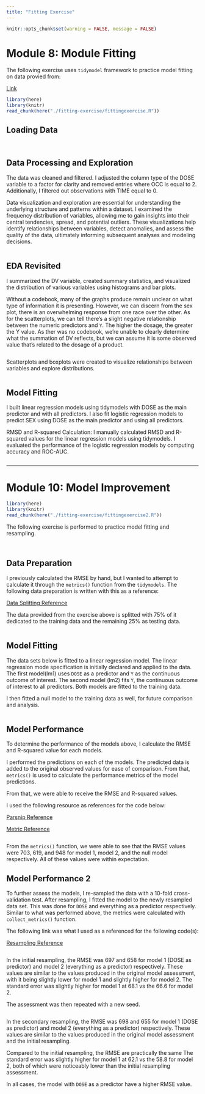 ```yaml
---
title: "Fitting Exercise"
---
```


```r
knitr::opts_chunk$set(warning = FALSE, message = FALSE)
```

# Module 8: Module Fitting

The following exercise uses `tidymodel` framework to practice model fitting on data provied from:

[Link](https://github.com/metrumresearchgroup/BayesPBPK-tutorial)

```r
library(here)
library(knitr)
read_chunk(here("./fitting-exercise/fittingexercise.R"))
```

## Loading Data

```r
```

```r
```

## Data Processing and Exploration

The data was cleaned and filtered. I adjusted the column type of the DOSE variable to a factor for clarity and removed entries where OCC is equal to 2. Additionally, I filtered out observations with TIME equal to 0.

Data visualization and exploration are essential for understanding the underlying structure and patterns within a dataset. I examined the frequency distribution of variables, allowing me to gain insights into their central tendencies, spread, and potential outliers. These visualizations help identify relationships between variables, detect anomalies, and assess the quality of the data, ultimately informing subsequent analyses and modeling decisions.

```r
```

## EDA Revisited

I summarized the DV variable, created summary statistics, and visualized the distribution of various variables using histograms and bar plots.

Without a codebook, many of the graphs produce remain unclear on what type of information it is presenting. However, we can discern from the sex plot, there is an overwhelming response from one race over the other. As for the scatterplots, we can tell there's a slight negative relationship between the numeric predictors and `Y`. The higher the dosage, the greater the Y value. As ther was no codebook, we're unable to clearly determine what the summation of DV reflects, but we can assume it is some observed value that's related to the dosage of a product.

```r
```

Scatterplots and boxplots were created to visualize relationships between variables and explore distributions.

```r
```

## Model Fitting

I built linear regression models using tidymodels with DOSE as the main predictor and with all predictors. I also fit logistic regression models to predict SEX using DOSE as the main predictor and using all predictors.

RMSD and R-squared Calculation: I manually calculated RMSD and R-squared values for the linear regression models using tidymodels. I evaluated the performance of the logistic regression models by computing accuracy and ROC-AUC.

```r
```

<hr>

# Module 10: Model Improvement

```r
library(here)
library(knitr)
read_chunk(here("./fitting-exercise/fittingexercise2.R"))
```

The following exercise is performed to practice model fitting and resampling.

```r
```

```r
```

## Data Preparation

I previously calculated the RMSE by hand, but I wanted to attempt to calculate it through the `metrics()` function from the `tidymodels`. The following data preparation is written with this as a reference:

[Data Splitting Reference](https://www.tidymodels.org/start/recipes/)

The data provided from the exercise above is splitted with 75% of it dedicated to the training data and the remaining 25% as testing data.

```r
```


## Model Fitting 
The data sets below is fitted to a linear regression model. The linear regression mode specification is initially declared and applied to the data. The first model(lm1) uses `DOSE` as a predictor and `Y` as the continuous outcome of interest. The second model (lm2) fits `Y`, the continuous outcome of interest to all predictors. Both models are fitted to the training data. 

I then fitted a null model to the training data as well, for future comparison and analysis. 

```r
```


## Model Performance
To determine the performance of the models above, I calculate the RMSE and R-squared value for each models. 

I performed the predictions on each of the models. The predicted data is added to the original observed values for ease of comparison. From that, `metrics()` is used to calculate the performance metrics of the model predictions. 

From that, we were able to receive the RMSE and R-squared values. 

I used the following resource as references for the code below:

[Parsnip Reference](https://parsnip.tidymodels.org/reference/null_model.html) 

[Metric Reference](https://yardstick.tidymodels.org/articles/metric-types.html)

```r
```

From the `metrics()` function, we were able to see that the RMSE values were 703, 619, and 948 for model 1, model 2, and the null model respectively. All of these values were within expectation. 

## Model Performance 2

To further assess the models, I re-sampled the data with a 10-fold cross-validation test. After resampling, I fitted the model to the newly resampled data set. This was done for `DOSE` and everything as a predictor respectively. Similar to what was performed above, the metrics were calculated with `collect_metrics()` function. 

The following link was what I used as a referenced for the following code(s):

[Resampling Reference](https://www.tidymodels.org/start/resampling/)
```r
```

In the initial resampling, the RMSE was 697 and 658 for model 1 (DOSE as predictor) and model 2 (everything as a predictor) respectively. These values are similar to the values produced in the original model assessment, with it being slightly lower for model 1 and slightly higher for model 2. The standard error was slightly higher for model 1 at 68.1 vs the 66.6 for model 2. 

The assessment was then repeated with a new seed. 

```r
```

In the secondary resampling, the RMSE was 698 and 655 for model 1 (DOSE as predictor) and model 2 (everything as a predictor) respectively. These values are similar to the values produced in the original model assessment and the initial resampling. 

Compared to the initial resampling, the RMSE are practically the same The standard error was slightly higher for model 1 at 62.1 vs the 58.8 for model 2, both of which were noticeably lower than the initial resampling assessment.

In all cases, the model with `DOSE` as a predictor have a higher RMSE value.